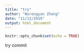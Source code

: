 ```yaml
---
title: "try"
author: "Wurongyan Zhang"
date: "11/12/2019"
output: html_document
---
```


```r
knitr::opts_chunk$set(echo = TRUE)
```

try commit